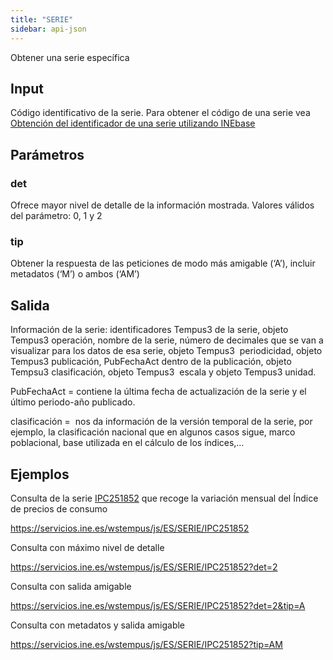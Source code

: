 ```yaml
---
title: "SERIE"
sidebar: api-json
---
```


Obtener una serie específica

## Input

Código identificativo de la serie. Para obtener el código de una serie vea [Obtención del identificador de una serie utilizando INEbase](../codigos_identificadores.html#obtenci%C3%B3n-del-identificador-de-una-serie-utilizando-inebase-s%C3%B3lo-tempus3)

## Parámetros

### **det**

Ofrece mayor nivel de detalle de la información mostrada. Valores válidos del parámetro: 0, 1 y 2

### **tip**

Obtener la respuesta de las peticiones de modo más amigable (‘A’), incluir metadatos (‘M’) o ambos (‘AM’)

## Salida

Información de la serie: identificadores Tempus3 de la serie, objeto Tempus3 operación, nombre de la serie, número de decimales que se van a visualizar para los datos de esa serie, objeto Tempus3  periodicidad, objeto Tempus3 publicación, PubFechaAct dentro de la publicación, objeto Tempsu3 clasificación, objeto Tempus3  escala y objeto Tempus3 unidad.

PubFechaAct = contiene la última fecha de actualización de la serie y el último periodo-año publicado.

clasificación =  nos da información de la versión temporal de la serie, por ejemplo, la clasificación nacional que en algunos casos sigue, marco poblacional, base utilizada en el cálculo de los índices,...

## Ejemplos

Consulta de la serie [IPC251852](https://www.ine.es/consul/serie.do?s=IPC251852) que recoge la variación mensual del Índice de precios de consumo

<https://servicios.ine.es/wstempus/js/ES/SERIE/IPC251852>

Consulta con máximo nivel de detalle

<https://servicios.ine.es/wstempus/js/ES/SERIE/IPC251852?det=2>

Consulta con salida amigable

<https://servicios.ine.es/wstempus/js/ES/SERIE/IPC251852?det=2&tip=A>

Consulta con metadatos y salida amigable

<https://servicios.ine.es/wstempus/js/ES/SERIE/IPC251852?tip=AM>
